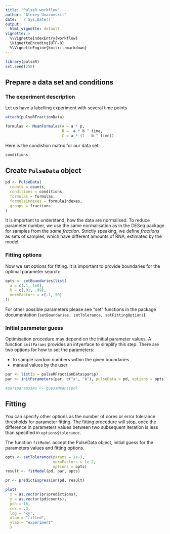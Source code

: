 ```yaml
---
title: "PulseR workflow"
author: "Alexey Uvarovskii"
date: '`r Sys.Date()`'
output:
  html_vignette: default
vignette: >
  %\VignetteIndexEntry{workflow}
  \VignetteEncoding{UTF-8}
  %\VignetteEngine{knitr::rmarkdown}
---
```


```r
library(pulseR)
set.seed(258)
```

## Prepare a data set and conditions

### The experiment description

Let us have a labelling experiment with several time points

```r
attach(pulseRFractionData)
```


```r
formulas <- MeanFormulas(A = a * p,
                         B =  a * b ^ time,
                         C = a * (1 - b ^ time))
```

Here is the condistion matrix for our data set:

```r
conditions
```


## Create `PulseData` object

```r
pd <- PulseData(
  counts = counts,
  conditions = conditions,
  formulas = formulas,
  formulaIndexes = formulaIndexes,
  groups = fractions
)
```

It is important to understand, how the data are normalised.
To reduce parameter number, we use the same normalisation as in the DESeq package
for samples from the *same fraction*.
Strictly speaking, we define _fractions_ as sets of samples, which have different
amounts of RNA, estimated by the model.

### Fitting options
Now we set options for fitting. It is important to provide boundaries for the
optimal parameter search:

```r
opts <- setBoundaries(list(
  a = c(.1, 1e6),
  b = c(.01, .99),
  normFactors = c(.1, 50)
))
```

For other possible parameters please see "set" functions in the package
documentation (`setBoundaries, setTolerance, setFittingOptions`).  

### Initial parameter guess
Optimisation procedure may depend on the initial parameter values.
A function `initParams` provides an intyerface to simplify this step.
There are two options for how to set the parameters:

- to sample random numbers within the given boundaries 
- manual values by the user

```r
par <- list(p = pulseRFractionData$par$p)
par <- initParameters(par, c("a", "b"), pulseData = pd, options = opts)
```

```r
#par$params$mu <- guessMeans(pd)
```


## Fitting

You can specify other options as the number of cores or error 
tolerance thresholds for parameter fitting. The fitting procedure will stop,
once the difference in parameters values between two subsequent iteration is 
less than specified in `options$tolerance`.

The function `fitModel` accept the PulseData object, initial guess for the 
parameters values and fitting options.

```r
opts <- setTolerance(params = 1e-3,
                     normFactors = 1e-2,
                     options = opts)
result <- fitModel(pd, par, opts)
```

```r
pr <- predictExpression(pd, result)

plot(
  x = as.vector(pr$predictions),
  y = as.vector(pd$counts),
  pch = 16,
  cex = .3,
  log = 'xy',
  xlab = "fitted",
  ylab = "experiment"
  )
```



